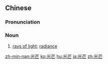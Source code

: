 ==Chinese==
{{zh-forms}}

===Pronunciation===
{{zh-pron
|m=guāngmáng
|c=gwong1 mong4
|h=pfs=kông-mòng
|mn=kong-bông
|ma=Zh-guangmáng.ogg
|cat=n
}}

===Noun===
{{zh-noun}}

# [[rays of light]]; [[radiance]]

{{zh-cat|Advanced}}

[[zh-min-nan:光芒]]
[[ko:光芒]]
[[hu:光芒]]
[[ja:光芒]]
[[zh:光芒]]